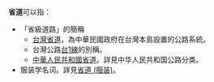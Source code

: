 '''省道'''可以指：
*「省級道路」的簡稱
** [[台灣省道|台灣省道]]，為中華民國政府在台灣本島設置的公路系統。
** 台灣公路[[台1線|台1線]]的別稱。
** [[中華人民共和國省道|中華人民共和國省道]]。詳見中华人民共和国公路分类。
* 服装学名词。詳見[[省道_(服装)|省道 (服装)]]。

{{disambig|CAT=二字消歧义}}